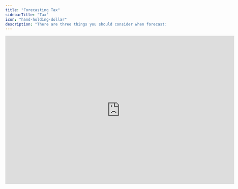 ```yaml
---
title: "Forecasting Tax"
sidebarTitle: "Tax"
icon: "hand-holding-dollar"
description: "There are three things you should consider when forecasting taxes"
---
```


<iframe width="720" height="467" src="https://www.loom.com/embed/7b9a464924f046b5943fcfc63c9bfb32?sid=41e6a76c-48c6-4788-aba0-0f8b5f4e3a70" frameborder="0" webkitallowfullscreen mozallowfullscreen allowfullscreen />

## Overview

Taxes are harder to forecast than most other items. One reason is that the final tax expense is based on tax accounting - a separate set of books from financial accounting, with adjustments made for tax rules. Another reason is that Chart of Accounts typically only include one account for everything tax-related, which ends up with a lot of noise from end-of-year adjustments and similar. This guide explains how to forecast taxes more effectively by structuring your accounts properly and applying the right forecasting logic.

## Basics

### Tax accounting vs financial accounting

When forecasting taxes, it’s important to remember that the final tax expense is based on tax accounting - a separate set of books from financial accounting, with adjustments made to comply with tax rules.

<Info>
  Examples of common tax adjustments include different depreciation methods (e.g., accelerated for tax but straight-line for financial reporting), disallowance of certain expenses (like fines), and timing differences in revenue recognition (cash basis for tax vs. accrual for financials).
</Info>

For SMBs, accountants typically manage the tax books in parallel with financial accounting and perform the necessary adjustments at year-end to estimate the final tax expense.

To forecast taxes effectively, finance teams often use financial accounting figures as a basis for forecasting - typically by multiplying pre-tax income by the corporate tax rate. The consideration is that the resources required to include the tax adjustments typically does not outweigh the improved accuracy on expense and cash flow forecasting. If specific items are expected to result in material tax adjustments, those adjustments can potentially be incorporated into the forecast.

### Organizing your tax accounts

Most Charts of Accounts start with a single “Tax expense” account, bundling everything tax-related. This limits visibility and makes forecasting harder.

Instead, separate your tax accounts. Focus on splitting the recognized tax expense for the year from adjustments, so you have a clean, forecastable number. Here are some suggestions:

Prepaid taxes

- **Tax expense, prepaid:** Tax expense, prepaid taxes: Debit tax expenses during the year.
- **Tax payables, taxes:** Credit expenses during the year, debit prepayments. Should net to zero at year-end if expenses match prepayments.

Residual tax

- **Tax expense, residual:** Debit any difference between prepaid and EOY estimated tax expenses.
- **Tax payables, residual:** Credit expenses during the year, debit payments. Should clear once paid.

EOY adjustments

- **Tax expense, EOY adjustments:** Debit the difference between prepaid and residual expenses vs. final tax expenses once it is known.
- **Tax expense, interest rate expense:** Debit the interest rate expense due to late payments.
- **Tax payables, EOY adjustments:** Credit the difference, debit payments. Should clear once paid.

Other accounts could cover deferred tax assets/liabilities, etc.

The categories follow different patterns, so it makes sense to separate them. It’s a small structural change, but makes forecasting far more manageable. 

<Info>
  **Example**

  Here’s one way to use the accounts for a Danish company:

  - **Monthly booking:** Record monthly tax expenses to _Tax Expense, Prepaid_ and _Tax Payables, Prepaid_. The total for the year should equal your aconto payments, which ideally match your expected tax liability for the year.
  - **Aconto payments (March and November):** When you pay aconto taxes in March (1st installment) and November (2nd installment), credit the bank account and debit _Tax Payables, Prepaid_. If the aconto payments match the recognized expenses, the _Tax Payables, Prepaid_ account will be cleared by year-end.
  - **Residual tax (November - January):** If you plan to pay residual taxes before February of the following year (3rd installment), debit _Tax Expense, Residual_ and credit _Tax Payables, Residual_.
  - **Paying the residual tax:** When the payment is made, credit the bank account and debit _Tax Payables, Residual_.
  - **Year-end adjustments:** When external accountants prepare the annual report in the six months following year-end and calculate the final tax expense, record the difference between the total paid and the final tax expense by debiting _Tax Expense, EOY Adjustments_ and crediting _Tax Payables, EOY Adjustments_.
  - **Interest expenses (if any):** Debit _Tax Expense, Interest Rate Expense_ and credit _Tax Payables, EOY Adjustments_.
  - **Final payment (November the following year):** When you pay the EOY adjustment and any interest expense, credit the bank account and debit _Tax Payables, EOY Adjustments_. This account should then be cleared.
</Info>

### Forecasting tax expenses

Once you have a clean account for this year’s tax expense, you can forecast properly. Typically, teams evolve through three stages:

1. **Ignoring taxes**: No tax expense or cash flow forecast. Fine for loss-making startups.
2. **Forecasting based on payments (cash-basis):** Forecast March and November aconto payments and a potential November residual payment. Reflects cash movement but distorts profitability.
3. **Forecasting monthly taxes (accrual, recommended).** Create monthly tax expenses and use tax payable accounts to separate recognition from payments, giving a clearer view of profitability and cash flow.

<Info>
  Your forecast pattern must match your bookkeeping pattern. Otherwise, you won’t be able to meaningfully compare budget versus actuals. If not feasible, forecasting by payments will still capture cash flow but will misalign monthly profitability.
</Info>

**Tax expense**

Forecasted tax expenses are typically calculated by multiplying pre-tax profit by the applicable tax rate.

```typescript
= -"Profit before taxes"[0] * "% tax rate"[0]
```

Other methods include using actuals from prior years if operations are stable, forecasts provided by the tax authorities, applying a forecasted effective tax rate based on historical data or external advisor input, or incorporating specific tax adjustments.

**Tax payables**

The account “Tax payables, current year” can be forecasted as the difference between forecasted tax expenses and expected tax payments during the year.

```typescript
= -"Tax payables, current year"[-1] - "Tax expense, current year"[0] + if(if_month(3) = 1 or if_month(11) = 1, -"tax payment"[0],0)
```

The idea is that recognized tax expenses from the P&L are credited to the tax payable account, and the balance is debited whenever (aconto) payments are made to the tax authorities.